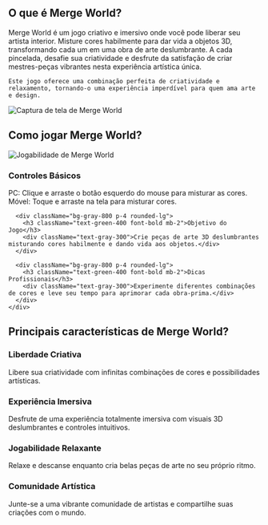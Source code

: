 ## O que é Merge World?
<div className="flex flex-col md:flex-row items-center gap-8">
  <div className="w-full md:w-1/2 text-xl">
    Merge World é um jogo criativo e imersivo onde você pode liberar seu artista interior. Misture cores habilmente para dar vida a objetos 3D, transformando cada um em uma obra de arte deslumbrante. A cada pincelada, desafie sua criatividade e desfrute da satisfação de criar mestres-peças vibrantes nesta experiência artística única.

    Este jogo oferece uma combinação perfeita de criatividade e relaxamento, tornando-o uma experiência imperdível para quem ama arte e design.
  </div>
  <div className="w-full md:w-1/2 flex justify-center items-center">
    <img 
      src="https://sprunkiretake.fun/games/merge-world/game_screenshot.webp" 
      alt="Captura de tela de Merge World" 
      className="w-4/5 h-auto"
    />
  </div>
</div>

## Como jogar Merge World?

<div className="flex flex-col md:flex-row items-center gap-8">
  <div className="w-full md:w-1/2">
    <img 
      src="https://sprunkiretake.fun/games/merge-world/game_screenshot.webp" 
      alt="Jogabilidade de Merge World" 
      className="w-4/5 h-auto mx-auto"
    />
  </div>
  <div className="w-full md:w-1/2">
    <div className="grid grid-cols-1 gap-4 mt-0">
      <div className="bg-gray-800 p-4 rounded-lg">
        <h3 className="text-green-400 font-bold mb-2">Controles Básicos</h3>
        <div className="text-gray-300">
          PC: Clique e arraste o botão esquerdo do mouse para misturar as cores.<br/>
          Móvel: Toque e arraste na tela para misturar cores.
        </div>
      </div>

      <div className="bg-gray-800 p-4 rounded-lg">
        <h3 className="text-green-400 font-bold mb-2">Objetivo do Jogo</h3>
        <div className="text-gray-300">Crie peças de arte 3D deslumbrantes misturando cores habilmente e dando vida aos objetos.</div>
      </div>

      <div className="bg-gray-800 p-4 rounded-lg">
        <h3 className="text-green-400 font-bold mb-2">Dicas Profissionais</h3>
        <div className="text-gray-300">Experimente diferentes combinações de cores e leve seu tempo para aprimorar cada obra-prima.</div>
      </div>
    </div>
  </div>
</div>

## Principais características de Merge World?

<div className="grid grid-cols-1 md:grid-cols-2 gap-4">
  <div className="bg-gray-800 p-4 rounded-lg">
    <h3 className="text-green-400 font-bold mb-2">Liberdade Criativa</h3>
    <div className="text-gray-300">Libere sua criatividade com infinitas combinações de cores e possibilidades artísticas.</div>
  </div>

  <div className="bg-gray-800 p-4 rounded-lg">
    <h3 className="text-green-400 font-bold mb-2">Experiência Imersiva</h3>
    <div className="text-gray-300">Desfrute de uma experiência totalmente imersiva com visuais 3D deslumbrantes e controles intuitivos.</div>
  </div>

  <div className="bg-gray-800 p-4 rounded-lg">
    <h3 className="text-green-400 font-bold mb-2">Jogabilidade Relaxante</h3>
    <div className="text-gray-300">Relaxe e descanse enquanto cria belas peças de arte no seu próprio ritmo.</div>
  </div>

  <div className="bg-gray-800 p-4 rounded-lg">
    <h3 className="text-green-400 font-bold mb-2">Comunidade Artística</h3>
    <div className="text-gray-300">Junte-se a uma vibrante comunidade de artistas e compartilhe suas criações com o mundo.</div>
  </div>
</div>